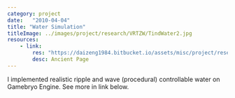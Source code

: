 ```yaml
---
category: project
date:   "2010-04-04"
title: "Water Simulation"
titleImage: ../images/project/research/VRTZW/TindWater2.jpg
resources:
    - link:
        res: "https://daizeng1984.bitbucket.io/assets/misc/project/research/VRTZW/TindsunWater.html"
        desc: Ancient Page
---
```


I implemented realistic ripple and wave (procedural) controllable water on Gamebryo Engine. See more in link below.
